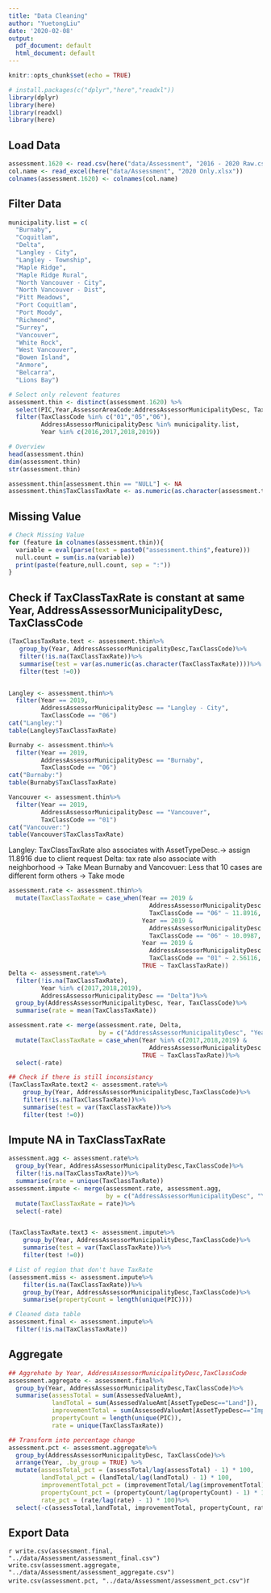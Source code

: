 ```yaml
---
title: "Data Cleaning"
author: "YuetongLiu"
date: '2020-02-08'
output:
  pdf_document: default
  html_document: default
---
```


```r
knitr::opts_chunk$set(echo = TRUE)
```

```r
# install.packages(c("dplyr","here","readxl"))
library(dplyr)
library(here)
library(readxl)
library(here)
```

## Load Data

```r
assessment.1620 <- read.csv(here("data/Assessment", "2016 - 2020 Raw.csv"),header = F)
col.name <- read_excel(here("data/Assessment", "2020 Only.xlsx"))
colnames(assessment.1620) <- colnames(col.name)
```

## Filter Data
```r
municipality.list = c(
  "Burnaby", 
  "Coquitlam", 
  "Delta", 
  "Langley - City", 
  "Langley - Township",
  "Maple Ridge",
  "Maple Ridge Rural", 
  "North Vancouver - City",
  "North Vancouver - Dist",
  "Pitt Meadows", 
  "Port Coquitlam", 
  "Port Moody", 
  "Richmond", 
  "Surrey", 
  "Vancouver", 
  "White Rock", 
  "West Vancouver", 
  "Bowen Island", 
  "Anmore", 
  "Belcarra",
  "Lions Bay")

# Select only relevent features
assessment.thin <- distinct(assessment.1620) %>%
  select(PIC,Year,AssessorAreaCode:AddressAssessorMunicipalityDesc, TaxClassCode:TaxClassTaxRate)%>% 
  filter(TaxClassCode %in% c("01","05","06"),
         AddressAssessorMunicipalityDesc %in% municipality.list,
         Year %in% c(2016,2017,2018,2019))

# Overview
head(assessment.thin)
dim(assessment.thin)
str(assessment.thin)

assessment.thin[assessment.thin == "NULL"] <- NA
assessment.thin$TaxClassTaxRate <- as.numeric(as.character(assessment.thin$TaxClassTaxRate))
```

## Missing Value
```r
# Check Missing Value 
for (feature in colnames(assessment.thin)){
  variable = eval(parse(text = paste0("assessment.thin$",feature)))
  null.count = sum(is.na(variable))
  print(paste(feature,null.count, sep = ":"))
} 
```

## Check if TaxClassTaxRate is constant at same Year, AddressAssessorMunicipalityDesc, TaxClassCode
```r
(TaxClassTaxRate.text <- assessment.thin%>%
   group_by(Year, AddressAssessorMunicipalityDesc,TaxClassCode)%>%
   filter(!is.na(TaxClassTaxRate))%>%
   summarise(test = var(as.numeric(as.character(TaxClassTaxRate))))%>%
   filter(test !=0))


Langley <- assessment.thin%>%
  filter(Year == 2019,
         AddressAssessorMunicipalityDesc == "Langley - City",
         TaxClassCode == "06")
cat("Langley:")
table(Langley$TaxClassTaxRate)

Burnaby <- assessment.thin%>%
  filter(Year == 2019,
         AddressAssessorMunicipalityDesc == "Burnaby",
         TaxClassCode == "06")
cat("Burnaby:")
table(Burnaby$TaxClassTaxRate)

Vancouver <- assessment.thin%>%
  filter(Year == 2019,
         AddressAssessorMunicipalityDesc == "Vancouver",
         TaxClassCode == "01")
cat("Vancouver:")
table(Vancouver$TaxClassTaxRate)

```
Langley: TaxClassTaxRate also associates with AssetTypeDesc.-> assign 11.8916 due to client request
Delta: tax rate also associate with neighborhood -> Take Mean
Burnaby and Vancovuer: Less that 10 cases are different form others -> Take mode 

```r
assessment.rate <- assessment.thin%>%
  mutate(TaxClassTaxRate = case_when(Year == 2019 &
                                       AddressAssessorMunicipalityDesc == "Langley - City" &
                                       TaxClassCode == "06" ~ 11.8916,
                                     Year == 2019 &
                                       AddressAssessorMunicipalityDesc == "Burnaby" &
                                       TaxClassCode == "06" ~ 10.0987,
                                     Year == 2019 &
                                       AddressAssessorMunicipalityDesc == "Vancouver" &
                                       TaxClassCode == "01" ~ 2.56116,
                                     TRUE ~ TaxClassTaxRate))
Delta <- assessment.rate%>%
  filter(!is.na(TaxClassTaxRate),
         Year %in% c(2017,2018,2019),
         AddressAssessorMunicipalityDesc == "Delta")%>%
  group_by(AddressAssessorMunicipalityDesc, Year, TaxClassCode)%>%
  summarise(rate = mean(TaxClassTaxRate))

assessment.rate <- merge(assessment.rate, Delta,
                         by = c("AddressAssessorMunicipalityDesc", "Year", "TaxClassCode"), all = TRUE)%>%
  mutate(TaxClassTaxRate = case_when(Year %in% c(2017,2018,2019) &
                                       AddressAssessorMunicipalityDesc == "Delta" ~ rate,
                                     TRUE ~ TaxClassTaxRate))%>%
  select(-rate)

## Check if there is still inconsistancy
(TaxClassTaxRate.text2 <- assessment.rate%>%
    group_by(Year, AddressAssessorMunicipalityDesc,TaxClassCode)%>%
    filter(!is.na(TaxClassTaxRate))%>%
    summarise(test = var(TaxClassTaxRate))%>%
    filter(test !=0))
```
## Impute NA in TaxClassTaxRate
```r
assessment.agg <- assessment.rate%>%
  group_by(Year, AddressAssessorMunicipalityDesc,TaxClassCode)%>%
  filter(!is.na(TaxClassTaxRate))%>%
  summarise(rate = unique(TaxClassTaxRate))
assessment.impute <- merge(assessment.rate, assessment.agg,
                           by = c("AddressAssessorMunicipalityDesc", "Year", "TaxClassCode"), all = TRUE)%>%
  mutate(TaxClassTaxRate = rate)%>%
  select(-rate)


(TaxClassTaxRate.text3 <- assessment.impute%>%
    group_by(Year, AddressAssessorMunicipalityDesc,TaxClassCode)%>%
    summarise(test = var(TaxClassTaxRate))%>%
    filter(test !=0))

# List of region that don't have TaxRate
(assessment.miss <- assessment.impute%>%
    filter(is.na(TaxClassTaxRate))%>%
    group_by(Year, AddressAssessorMunicipalityDesc,TaxClassCode)%>%
    summarise(propertyCount = length(unique(PIC))))

# Cleaned data table
assessment.final <- assessment.impute%>%
  filter(!is.na(TaxClassTaxRate))
```
## Aggregate
```r
## Aggrehate by Year, AddressAssessorMunicipalityDesc,TaxClassCode
assessment.aggregate <- assessment.final%>%
  group_by(Year, AddressAssessorMunicipalityDesc,TaxClassCode)%>%
  summarise(assessTotal = sum(AssessedValueAmt),
            landTotal = sum(AssessedValueAmt[AssetTypeDesc=="Land"]),
            improvementTotal = sum(AssessedValueAmt[AssetTypeDesc=="Improvement"]),
            propertyCount = length(unique(PIC)),
            rate = unique(TaxClassTaxRate))

## Transform into percentage change
assessment.pct <- assessment.aggregate%>%
  group_by(AddressAssessorMunicipalityDesc, TaxClassCode)%>%
  arrange(Year, .by_group = TRUE) %>%
  mutate(assessTotal_pct = (assessTotal/lag(assessTotal) - 1) * 100,
         landTotal_pct = (landTotal/lag(landTotal) - 1) * 100,
         improvementTotal_pct = (improvementTotal/lag(improvementTotal) - 1) * 100,
         propertyCount_pct = (propertyCount/lag(propertyCount) - 1) * 100,
         rate_pct = (rate/lag(rate) - 1) * 100)%>%
  select(-c(assessTotal,landTotal, improvementTotal, propertyCount, rate))
```
## Export Data

```r
write.csv(assessment.final, "../data/Assessment/assessment_final.csv")
write.csv(assessment.aggregate, "../data/Assessment/assessment_aggregate.csv")
write.csv(assessment.pct, "../data/Assessment/assessment_pct.csv")
```r
